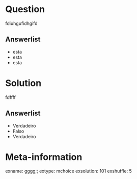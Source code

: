 ```r

```

Question
========
fdiuhgufidhgifd

Answerlist
----------
* esta
* esta
* esta

Solution
========
fdffff

Answerlist
----------
* Verdadeiro
* Falso
* Verdadeiro


Meta-information
================
exname: gggg;;
extype: mchoice
exsolution: 101
exshuffle: 5
